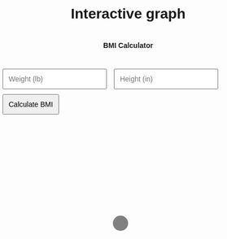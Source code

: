 # Interactive graph

<style>
  * {
    font-family: sans-serif;
    body {
      margin: 0;
      padding: 0;
      display: flex;
      justify-content: center;
      align-items: center;
      flex-direction: column;
      height: 100vh;
    }
    #input-container {
      margin-bottom: 20px;
    }

    #bmi-chart-container {
      position: relative;
      width: 600px;
      height: 100px
      margin-bottom: 20px;
    }
    #bmi-indicator {
      height: 30px;
      width: 30px;
      border-radius: 50%;
      position: relative;
      z-index: 10;
      text-align: center;
      line-height: 30px;
      background-color: grey;
      left: 0;
      transform: translate(-50%, 30px);
      display: flex;
      align-items: center;
      justify-content: center;
      color: black;
      font-weight: bold; 
      font-size: 14px;
}
    }

    .bmi-label {
      position: absolute;
      bottom: 0px;
      transform: translateX(-50%);
      text-align: center;
    }
    
    input[type="number"], button {
      margin: 5px;
      padding: 10px;
      font-size: 1em;
    }
    
    button {
      cursor: pointer;
    }
  }
</style> 

<div id="plot">
</div>

<h4>BMI Calculator</h4>
<input type="number" id="weight" placeholder="Weight (lb)">
<input type="number" id="height" placeholder="Height (in)">
<button onclick="updateBMI()">Calculate BMI</button>

<svg id="bmi-chart"></svg>
<div id="bmi-indicator"></div>

<div id="bmi-chart-container">
</div>

<script src="https://cdn.jsdelivr.net/npm/d3@7"></script>
<script src="scripts/myscript.js"></script>
